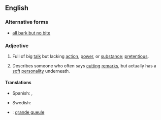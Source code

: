 ==English==

===Alternative forms===
* [[all bark but no bite]]

===Adjective===
{{en-adj|head=[[all]] [[bark]] [[and]] [[no]] [[bite]]|-}}

# {{idiomatic}} Full of big [[talk]] but lacking [[action]], [[power]], or [[substance]]; [[pretentious]].
# {{idiomatic}} Describes someone who often says [[cutting]] [[remarks]], but actually has a [[soft]] [[personality]] underneath.

====Translations====
{{trans-top|full of big talk}}
* Spanish: {{t-|es|perro ladrador, poco mordedor}}, {{t-|es|mucho ruido y pocas nueces}}
{{trans-mid}}
* Swedish: {{t-|sv|stor i orden men liten på jorden}}
{{trans-bottom}}

{{checktrans-top}}
* {{ttbc|fr}}: [[grande gueule]]
{{trans-bottom}}